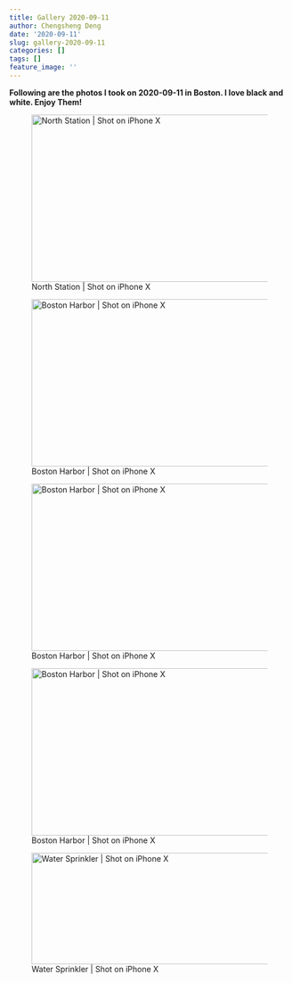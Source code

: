 ```yaml
---
title: Gallery 2020-09-11
author: Chengsheng Deng
date: '2020-09-11'
slug: gallery-2020-09-11
categories: []
tags: []
feature_image: ''
--- 
```


**Following are the photos I took on 2020-09-11 in Boston. I love black and white. Enjoy Them!** 

![North Station | Shot on iPhone X ](/post/2020-09-11-gallery-2020-09-11_files/IMG_2550.jpeg){width=500px height=300px} 

![Boston Harbor | Shot on iPhone X ](/post/2020-09-11-gallery-2020-09-11_files/IMG_2570.jpeg){width=500px height=300px} 

![Boston Harbor | Shot on iPhone X ](/post/2020-09-11-gallery-2020-09-11_files/IMG_2593.jpeg){width=500px height=300px} 

![Boston Harbor | Shot on iPhone X ](/post/2020-09-11-gallery-2020-09-11_files/IMG_2568.jpeg){width=500px height=300px} 

![Water Sprinkler | Shot on iPhone X ](/post/2020-09-11-gallery-2020-09-11_files/IMG_2604.jpeg){width=600px height=200px}


